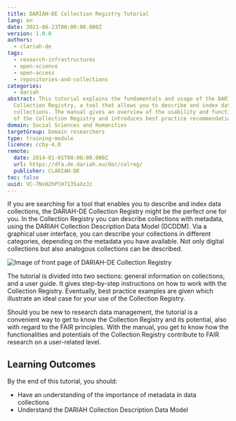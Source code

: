 ```yaml
---
title: DARIAH-DE Collection Registry Tutorial
lang: en
date: 2021-06-23T00:00:00.000Z
version: 1.0.0
authors:
  - clariah-de
tags:
  - research-infrastructures
  - open-science
  - open-access
  - repositories-and-collections
categories:
  - dariah
abstract: This tutorial explains the fundamentals and usage of the DARIAH-DE
  Collection Registry, a tool that allows you to describe and index data
  collections. The manual gives an overview of the usability and functionalities
  of the Collection Registry and introduces best practice recommendations.
domain: Social Sciences and Humanities
targetGroup: Domain researchers
type: training-module
licence: ccby-4.0
remote:
  date: 2014-01-01T00:00:00.000Z
  url: https://dfa.de.dariah.eu/doc/colreg/
  publisher: CLARIAH-DE
toc: false
uuid: VC-7NxH2hPlH7135aXzJz
---
```


If you are searching for a tool that enables you to describe and index data collections, the DARIAH-DE Collection Registry might be the perfect one for you.  In the Collection Registry you can describe collections with metadata, using the DARIAH Collection Description Data Model (DCDDM). Via a graphical user interface, you can describe your collections in different categories, depending on the metadata you have available. Not only digital collections but also analogous collections can be described.

![Image of front page of DARIAH-DE Collection Registry](/assets/images/cms/resources/dariah-de-collection-registry-tutorial/colreg1.jpg)

The tutorial is divided into two sections: general information on collections, and a user guide. It gives step-by-step instructions on how to work with the Collection Registry. Eventually, best practice examples are given which illustrate an ideal case for your use of the Collection Registry.

Should you be new to research data management, the tutorial is a convenient way to get to know the Collection Registry and its potential, also with regard to the FAIR principles. With the manual, you get to know how the functionalities and potentials of the Collection Registry contribute to FAIR research on a user-related level.

## Learning Outcomes

By the end of this tutorial, you should:

* Have an understanding of the importance of metadata in data collections
* Understand the DARIAH Collection Description Data Model

<ExternalResource title="Interested in learning more?" subtitle="Click here to go to the DARIAH-DE Collection Registry Manual" url="https://dfa.de.dariah.eu/doc/colreg/#" />
